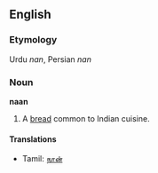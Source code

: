 ==English==
===Etymology===
Urdu ''nan'', Persian ''nan''

===Noun===
'''naan'''

# A [[bread]] common to Indian cuisine.

====Translations====
*Tamil: [[நான்]]